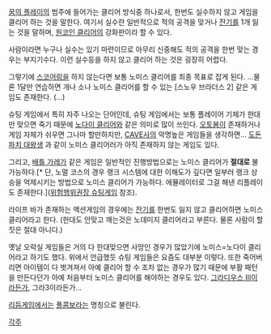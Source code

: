 [[꿈의 플레이]]의 범주에 들어가는 클리어 방식중 하나로서, 한번도 실수하지 않고 게임을 클리어 하는 것을 말한다. 여기서 실수란 일반적으로 적의 공격을 맞거나 [[잔기]]를 1개 잃는 것을 말하며, [[원코인 클리어]]의 강화판이라 할 수 있다.

사람이라면 누구나 실수는 있기 마련이므로 아무리 신중해도 적의 공격을 한번 맞는 경우는 부지기수다. 이런 실수등을 하지 않고 클리어 하는 것은 굉장히 어렵다.

그렇기에 [[스코어링]]을 하지 않는다면 보통 노미스 클리어를 최종 목표로 잡게 된다. ...물론 1달만 연습하면 개나 소나 노미스 클리어를 할 수 있는 [스노우 브라더스 2] 같은 게임도 존재한다. (...)

슈팅 게임에서 특히 자주 나오는 단어인데, 슈팅 게임에서는 보통 플레이어 기체가 한대만 맞으면 죽기 때문에 [[노다이 클리어]]와 같은 의미로 많이 쓰인다. [[오토봄]]이 존재하거나 게임 자체가 쉬우면 그나마 할만하지만, [[CAVE]]사의 악명높은 게임들을 생각하면... [[도돈파치 대왕생]] 과 같이 노미스 클리어러가 아직 존재하지 않는 게임도 있다.

그리고, [[배틀 가레가]] 같은 게임은 일반적인 진행방법으로는 노미스 클리어가 '''절대로''' 불가능하다.[* 단, 노멀 코스의 경우 랭크 시스템에 대한 이해도가 깊다면 일부러 랭크 상승을 억제시키는 방법으로 노미스 클리어가 가능하다. 에뮬레이터로 그걸 해낸 리플레이도 존재한다.]([[위험행위권장 슈팅게임]] 참조).

라이프 바가 존재하는 액션게임의 경우에는 [[잔기]]를 한번도 잃지 않고 클리어하면 노미스 클리어라고 한다. (한대도 안맞고 깨는것은 노데미지 클리어라고 부른다. 물론 사람이 할 짓은 절대 아니다.)

옛날 오락실 게임들은 거의 다 한대맞으면 사망인 경우가 많았기에 노미스=노다이 클리어라고 하기도 했다. 위에서 언급했듯 슈팅 게임들은 요즘도 대부분 이렇다. 또한 죽어버리면 아이템이 다 벗겨져서 아예 클리어 할 수 조차 없는 경우가 많기 때문에 부활 패턴을 만든다던가 아예 처음부터 노미스 클리어를 해야하는 경우도 있다. [[그라디우스 III]]이라든가, 그라3이라든가...

[[리듬게임]]에서는 [[풀콤보]]라는 명칭으로 불린다.

[[각주]]
